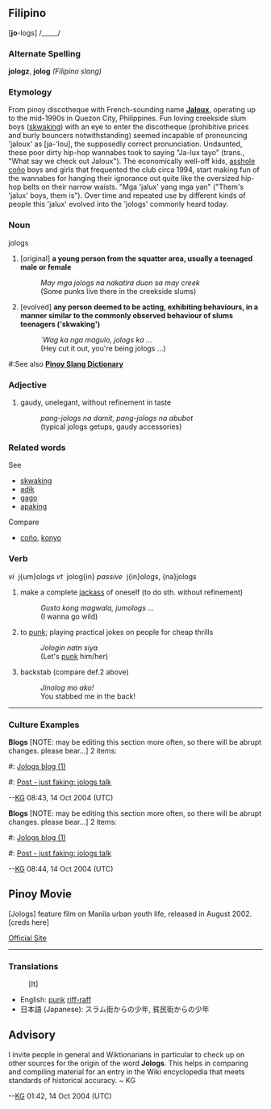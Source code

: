 ==Filipino==

['''jo'''-logs] /_____/


=== Alternate Spelling ===
'''jologz''', '''jolog'''  ''(Filipino slang)''

=== Etymology ===
From pinoy discotheque with French-sounding name '''[[Jaloux]]''', operating up to the mid-1990s in Quezon City, Philippines. Fun loving creekside slum boys ([[skwaking]]) with an eye to enter the discotheque (prohibitive prices and burly bouncers notwithstanding) seemed incapable of pronouncing 'jaloux' as [ja-'lou], the supposedly correct pronunciation. Undaunted, these poor dirty hip-hop wannabes took to saying "Ja-lux tayo" (trans., "What say we check out Jaloux"). The economically well-off kids, [[asshole]] [[coño]] boys and girls that frequented the club circa 1994, start making fun of the wannabes for hanging their ignorance out quite like the oversized hip-hop belts on their narrow waists. "Mga 'jalux' yang mga yan" <nowiki>("Them's 'jalux' boys, them is")</nowiki>. Over time and repeated use by different kinds of people this 'jalux' evolved into the 'jologs' commonly heard today.

=== Noun ===
jologs

# <nowiki>[original]</nowiki> '''a young person from the squatter area, usually a teenaged male or female''' 
#: ''May mga jologs na nakatira duon sa may creek'' 
#: (Some punks live there in the creekside slums)
# <nowiki>[evolved]</nowiki> '''any person deemed to be acting, exhibiting behaviours, in a manner similar to the commonly observed behaviour of slums teenagers <nowiki>('skwaking')</nowiki>'''
#: ''`Wag ka nga magulo, jologs ka ...'' 
#:(Hey cut it out, you're being jologs ...)

#:See also [http://www.klockworkx.com/copongcopong/?jologs '''Pinoy Slang Dictionary''']

=== Adjective ===
# gaudy, unelegant, without refinement in taste 
#: ''pang-jologs na damit'', ''pang-jologs na abubot''
#: (typical jologs getups, gaudy accessories)

=== Related words ===
See
* [[skwaking]]
* [[adik]]
* [[gago]]
* [[apaking]]
Compare
* [[coño]], [[konyo]]

=== Verb ===
''vi'' &nbsp;j{um}ologs
''vt'' &nbsp;jolog{in}
''passive'' &nbsp;j{in}ologs, {na}jologs 

# make a complete [[jackass]] of oneself (to do sth. without refinement)
#: ''Gusto kong magwala, jumologs ...''
#: (I wanna go wild)
# to [[punk]]; playing practical jokes on people for cheap thrills
#: ''Jologin natn siya''
#: (Let's [[punk]] him/her)
# backstab (compare def.2 above)
#: ''Jinolog mo ako!''
#: You stabbed me in the back!
----

=== Culture Examples ===

'''Blogs'''
<nowiki>[NOTE: may be editing this section more often, so there will be abrupt changes. please bear...]</nowiki>
2 items:
#: [http://kul2bme.blogspot.com/ Jologs blog (1)]
#: [http://mryosa.blogspot.com/2004/10/jologs-talk.html Post - <nowiki>just faking: jologs talk</nowiki>]

--[[User:Kg|KG]] 08:43, 14 Oct 2004 (UTC)

'''Blogs'''
<nowiki>[NOTE: may be editing this section more often, so there will be abrupt changes. please bear...]</nowiki>
2 items:
#: [http://kul2bme.blogspot.com/ Jologs blog (1)]
#: [http://mryosa.blogspot.com/2004/10/jologs-talk.html Post - <nowiki>just faking: jologs talk</nowiki>]

--[[User:Kg|KG]] 08:44, 14 Oct 2004 (UTC)

== Pinoy Movie ==
[Jologs] feature film on Manila urban youth life, released in August 2002. <nowiki>[creds here]</nowiki>

[http://www.abs-cbn.com/starcinema/movies/jologs/jologs.htm Official Site]
----
=== Translations ===

:<nowiki>[It]</nowiki>
* English: [[punk]] [[riff-raff]]
* 日本語 (Japanese): スラム街からの少年, 貧民街からの少年

== Advisory ==
I invite people in general and Wiktionarians in particular to check up on other sources for the origin of the word '''Jologs'''. This helps in comparing and compiling material for an entry in the Wiki encyclopedia that meets standards of historical accuracy. ~ KG

--[[User:Kg|KG]] 01:42, 14 Oct 2004 (UTC)